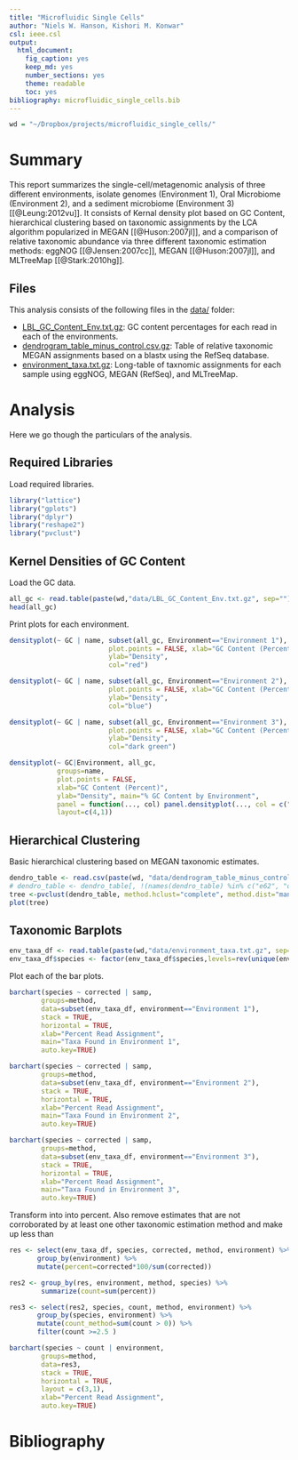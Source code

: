 ```yaml
---
title: "Microfluidic Single Cells"
author: "Niels W. Hanson, Kishori M. Konwar"
csl: ieee.csl
output:
  html_document:
    fig_caption: yes
    keep_md: yes
    number_sections: yes
    theme: readable
    toc: yes
bibliography: microfluidic_single_cells.bib
---
```


```r
wd = "~/Dropbox/projects/microfluidic_single_cells/"
```

# Summary

This report summarizes the single-cell/metagenomic analysis of three different environments, isolate genomes (Environment 1), Oral Microbiome (Environment 2), and a sediment microbiome (Environment 3) [[@Leung:2012vu]]. It consists of Kernal density plot based on GC Content, hierarchical clustering based on taxonomic assignments by the LCA algorithm popularized in MEGAN [[@Huson:2007jl]], and a comparison of relative taxonomic abundance via three different taxonomic estimation methods: eggNOG [[@Jensen:2007cc]], MEGAN [[@Huson:2007jl]], and MLTreeMap [[@Stark:2010hg]].

## Files

This analysis consists of the following files in the [data/](https://github.com/nielshanson/microfluidic_single_cells/blob/master/data/) folder:

* [LBL_GC_Content_Env.txt.gz](https://rawgit.com/nielshanson/microfluidic_single_cells/master/data/LBL_GC_Content_Env.txt.gz): GC content percentages for each read in each of the environments.
* [dendrogram_table_minus_control.csv.gz](https://rawgit.com/nielshanson/microfluidic_single_cells/master/data/dendrogram_table_minus_control.csv.gz): Table of relative taxonomic MEGAN assignments based on a blastx using the RefSeq database.
* [environment_taxa.txt.gz](https://rawgit.com/nielshanson/microfluidic_single_cells/master/data/environment_taxa.txt.gz): Long-table of taxnomic assignments for each sample using eggNOG, MEGAN (RefSeq), and MLTreeMap.

# Analysis

Here we go though the particulars of the analysis.

## Required Libraries

Load required libraries.

```r
library("lattice")
library("gplots")
library("dplyr")
library("reshape2")
library("pvclust")
```

## Kernel Densities of GC Content

Load the GC data.

```r
all_gc <- read.table(paste(wd,"data/LBL_GC_Content_Env.txt.gz", sep=""), header=TRUE, sep = "\t")
head(all_gc)
```

Print plots for each environment.

```r
densityplot(~ GC | name, subset(all_gc, Environment=="Environment 1"), 
                         plot.points = FALSE, xlab="GC Content (Percent)", 
                         ylab="Density", 
                         col="red")
```

```r
densityplot(~ GC | name, subset(all_gc, Environment=="Environment 2"), 
                         plot.points = FALSE, xlab="GC Content (Percent)", 
                         ylab="Density", 
                         col="blue")
```

```r
densityplot(~ GC | name, subset(all_gc, Environment=="Environment 3"), 
                         plot.points = FALSE, xlab="GC Content (Percent)", 
                         ylab="Density", 
                         col="dark green")
```

```r
densityplot(~ GC|Environment, all_gc, 
            groups=name, 
            plot.points = FALSE, 
            xlab="GC Content (Percent)", 
            ylab="Density", main="% GC Content by Environment",  
            panel = function(..., col) panel.densityplot(..., col = c("dark grey","red","blue","dark green")[packet.number()]), 
            layout=c(4,1))
```

## Hierarchical Clustering

Basic hierarchical clustering based on MEGAN taxonomic estimates.

```r
dendro_table <- read.csv(paste(wd, "data/dendrogram_table_minus_control.csv.gz", sep=""), header=T, row.names=1)
# dendro_table <- dendro_table[, !(names(dendro_table) %in% c("e62", "o21", "e40"))]
tree <-pvclust(dendro_table, method.hclust="complete", method.dist="manhattan", nboot=10)
plot(tree)
```

## Taxonomic Barplots

```r
env_taxa_df <- read.table(paste(wd,"data/environment_taxa.txt.gz", sep=""), header=TRUE, sep="\t")
env_taxa_df$species <- factor(env_taxa_df$species,levels=rev(unique(env_taxa_df$species)))
```

Plot each of the bar plots.

```r
barchart(species ~ corrected | samp,
        groups=method,
        data=subset(env_taxa_df, environment=="Environment 1"),
        stack = TRUE,
        horizontal = TRUE,
        xlab="Percent Read Assignment",
        main="Taxa Found in Environment 1",
        auto.key=TRUE)
```

```r
barchart(species ~ corrected | samp,
        groups=method,
        data=subset(env_taxa_df, environment=="Environment 2"),
        stack = TRUE,
        horizontal = TRUE,
        xlab="Percent Read Assignment",
        main="Taxa Found in Environment 2",
        auto.key=TRUE)
```

```r
barchart(species ~ corrected | samp,
        groups=method,
        data=subset(env_taxa_df, environment=="Environment 3"),
        stack = TRUE,
        horizontal = TRUE,
        xlab="Percent Read Assignment",
        main="Taxa Found in Environment 3",
        auto.key=TRUE)
```

Transform into  into percent. Also remove estimates that are not corroborated by at least one other taxonomic estimation method and make up less than 

```r
res <- select(env_taxa_df, species, corrected, method, environment) %>%
       group_by(environment) %>%
       mutate(percent=corrected*100/sum(corrected))

res2 <- group_by(res, environment, method, species) %>%
        summarize(count=sum(percent))

res3 <- select(res2, species, count, method, environment) %>%
       group_by(species, environment) %>%
       mutate(count_method=sum(count > 0)) %>%
       filter(count >=2.5 )
```

```r
barchart(species ~ count | environment,
        groups=method,
        data=res3,
        stack = TRUE,
        horizontal = TRUE,
        layout = c(3,1),
        xlab="Percent Read Assignment",
        auto.key=TRUE)
```

# Bibliography

